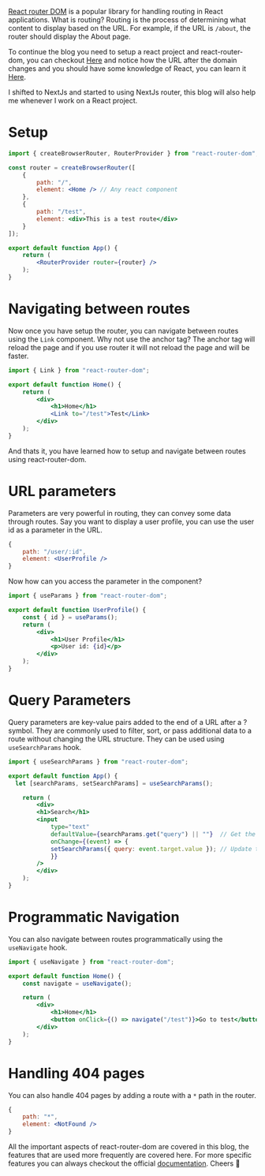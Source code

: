 [React router DOM](https://reactrouter.com/en/main) is a popular library for handling routing in React applications.
What is routing? Routing is the process of determining what content to display based on the URL. 
For example, if the URL is `/about`, the router should display the About page.

To continue the blog you need to setup a react project and react-router-dom, you can checkout [Here](/blog/setup/react) and notice how the URL after the domain changes and you should have some knowledge of React, you can learn it [Here](/blog/react/learn-reactJs).

I shifted to NextJs and started to using NextJs router, this blog will also help me whenever I work on a React project.

# Setup

```jsx
import { createBrowserRouter, RouterProvider } from "react-router-dom";

const router = createBrowserRouter([
    {
        path: "/",
        element: <Home /> // Any react component
    },
    {
        path: "/test",
        element: <div>This is a test route</div>
    }
]);

export default function App() {
    return (
        <RouterProvider router={router} />
    );
}
```

# Navigating between routes

Now once you have setup the router, you can navigate between routes using the `Link` component.
Why not use the anchor tag? The anchor tag will reload the page and if you use router it will not reload the page and will be faster.

```jsx
import { Link } from "react-router-dom";

export default function Home() {
    return (
        <div>
            <h1>Home</h1>
            <Link to="/test">Test</Link>
        </div>
    );
}
```

And thats it, you have learned how to setup and navigate between routes using react-router-dom.


# URL parameters

Parameters are very powerful in routing, they can convey some data through routes. Say you want to display a user profile, you can use the user id as a parameter in the URL.

```jsx title="Setting up routes with parameters" ":id"
{
    path: "/user/:id",
    element: <UserProfile />
}
```

Now how can you access the parameter in the component?

```jsx title="Accessing parameters" "id" 
import { useParams } from "react-router-dom";

export default function UserProfile() {
    const { id } = useParams();
    return (
        <div>
            <h1>User Profile</h1>
            <p>User id: {id}</p>
        </div>
    );
}
```

# Query Parameters

Query parameters are key-value pairs added to the end of a URL after a ? symbol. They are commonly used to filter, sort, or pass additional data to a route without changing the URL structure. They can be used using `useSearchParams` hook.

```jsx {11-13,4}
import { useSearchParams } from "react-router-dom";

export default function App() {
  let [searchParams, setSearchParams] = useSearchParams();

    return (
        <div>
        <h1>Search</h1>
        <input
            type="text"
            defaultValue={searchParams.get("query") || ""}  // Get the query parameter
            onChange={(event) => {
            setSearchParams({ query: event.target.value }); // Update the query Parameter
            }}
        />
        </div>
    );
}

```

# Programmatic Navigation

You can also navigate between routes programmatically using the `useNavigate` hook.

```jsx "navigate" "useNavigate"
import { useNavigate } from "react-router-dom";

export default function Home() {
    const navigate = useNavigate();

    return (
        <div>
            <h1>Home</h1>
            <button onClick={() => navigate("/test")}>Go to test</button>
        </div>
    );
}
```

# Handling 404 pages

You can also handle 404 pages by adding a route with a `*` path in the router.

```jsx title="Handling 404 pages"
{
    path: "*",
    element: <NotFound />
}
```

All the important aspects of react-router-dom are covered in this blog, the features that are used more frequently are covered here. For more specific features you can always checkout the official [documentation](https://reactrouter.com/en/main). Cheers 🥳